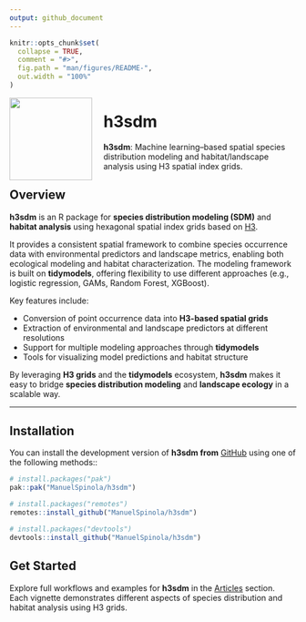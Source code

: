 ```yaml
---
output: github_document
---
```


<!-- README.md is generated from README.Rmd. Please edit that file -->

```r
knitr::opts_chunk$set(
  collapse = TRUE,
  comment = "#>",
  fig.path = "man/figures/README-",
  out.width = "100%"
)
```


![](man/figures/h3sdm_logo_a.png){width=145px style="float:left; margin-right:20px;"} 

# h3sdm

**h3sdm**: Machine learning–based spatial species distribution modeling and habitat/landscape analysis using H3 spatial index grids.

## Overview

**h3sdm** is an R package for **species distribution modeling (SDM)** and **habitat analysis** using hexagonal spatial index grids based on [H3](https://h3geo.org/).

It provides a consistent spatial framework to combine species occurrence data with environmental predictors and landscape metrics, enabling both ecological modeling and habitat characterization. The modeling framework is built on **tidymodels**, offering flexibility to use different approaches (e.g., logistic regression, GAMs, Random Forest, XGBoost).

Key features include:

- Conversion of point occurrence data into **H3-based spatial grids**
- Extraction of environmental and landscape predictors at different resolutions
- Support for multiple modeling approaches through **tidymodels**
- Tools for visualizing model predictions and habitat structure

By leveraging **H3 grids** and the **tidymodels** ecosystem, **h3sdm** makes it easy to bridge **species distribution modeling** and **landscape ecology** in a scalable way.

---

## Installation

You can install the development version of **h3sdm from** [GitHub](https://github.com/) using one of the following methods::

```r
# install.packages("pak")
pak::pak("ManuelSpinola/h3sdm")
```

```r
# install.packages("remotes")
remotes::install_github("ManuelSpinola/h3sdm")
```

```r
# install.packages("devtools")
devtools::install_github("ManuelSpinola/h3sdm")
```



## Get Started

Explore full workflows and examples for **h3sdm** in the [Articles](https://manuelspinola.github.io/h3sdm/articles/) section.  
Each vignette demonstrates different aspects of species distribution and habitat analysis using H3 grids.



